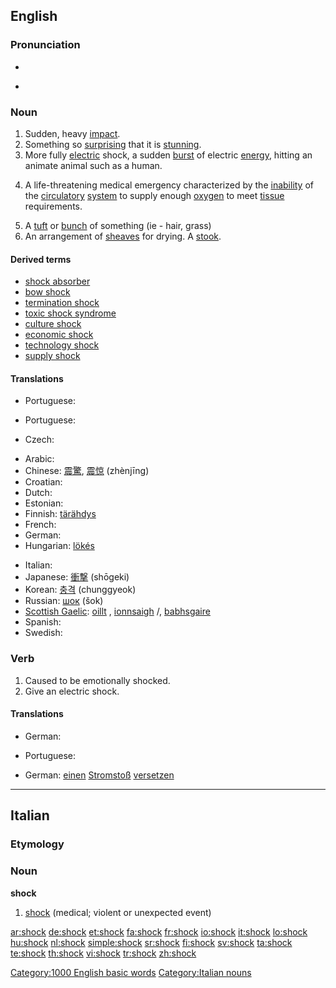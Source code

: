==English==
{{wikipedia}}

===Pronunciation===
* {{IPA|/ʃɒk/}}
* {{audio|en-us-shock.ogg|Audio (US)}}
*: {{rhymes|ɒk}}

===Noun===
{{en-noun}}

# Sudden, heavy [[impact]].
# Something so [[surprising]] that it is [[stunning]].
# More fully [[electric]] shock, a sudden [[burst]] of electric [[energy]], hitting an animate animal such as a human.
# {{pathology}} A life-threatening medical emergency characterized by the [[inability]] of the [[circulatory]] [[system]] to supply enough [[oxygen]] to meet [[tissue]] requirements.
# A [[tuft]] or [[bunch]] of something (ie - hair, grass)
# An arrangement of [[sheaves]] for drying.  A [[stook]].

====Derived terms====
* [[shock absorber]]
* [[bow shock]]
* [[termination shock]]
* [[toxic shock syndrome]]
* [[culture shock]]
* [[economic shock]]
* [[technology shock]]
* [[supply shock]]

====Translations====
{{trans-top|sudden, heavy impact}}
* Portuguese: {{t+|pt|choque|m}}
{{trans-mid}}
{{trans-bottom}}

{{trans-top|sudden burst of electric energy}}
* Portuguese: {{t+|pt|choque|m}}
{{trans-mid}}
{{trans-bottom}}

{{trans-top|life-threatening medical emergency}}
* Czech: {{t-|cs|šok|m}}
{{trans-mid}}
{{trans-bottom}}

{{checktrans-top}}
* Arabic: {{Arab|[[صدمة]]}} {{IPAchar|(ʂáɖma)}} {{f}}
* Chinese: [[震驚]], [[震惊]] (zhènjīng)
* Croatian: {{t-|hr|šok|m}}
* Dutch: {{t+|nl|schok}}
* Estonian: {{t-|et|šokk}}
* Finnish: [[tärähdys]]
* French: {{t+|fr|choc|m}}
* German: {{t+|de|Schock|m}}
* Hungarian: [[lökés]]
{{trans-mid}}
* Italian: {{t+|it|scossa|f}}
* Japanese: [[衝撃]] (shōgeki)
* Korean: [[충격]] (chunggyeok)
* Russian: [[шок]] (šok) {{m}}
* [[Scottish Gaelic]]: [[oillt]] {{f}}, [[ionnsaigh]] {{m}}/{{f}}, [[babhsgaire]] {{m}}
* Spanish: {{t-|es|choque|m}}
* Swedish: {{t+|sv|chock}}
{{trans-bottom}}

===Verb===
{{en-verb}}

# Caused to be emotionally shocked.
# Give an electric shock.

====Translations====
{{trans-top|caused to be emotionally shocked}}
* German: {{t-|de|schockieren}}
{{trans-mid}}
* Portuguese: {{t+|pt|chocar}}
{{trans-bottom}}

{{trans-top|give an electric shock}}
* German: [[einen]] [[Stromstoß]] [[versetzen]]
{{trans-mid}}
{{trans-bottom}}

[[Category:1000 English basic words]]

----
==Italian==

===Etymology===
{{etyl|en|it}}

===Noun===
'''shock''' {{m|inv}}

# [[#English|shock]] (medical; violent or unexpected event)

[[Category:Italian nouns]]

[[ar:shock]]
[[de:shock]]
[[et:shock]]
[[fa:shock]]
[[fr:shock]]
[[io:shock]]
[[it:shock]]
[[lo:shock]]
[[hu:shock]]
[[nl:shock]]
[[simple:shock]]
[[sr:shock]]
[[fi:shock]]
[[sv:shock]]
[[ta:shock]]
[[te:shock]]
[[th:shock]]
[[vi:shock]]
[[tr:shock]]
[[zh:shock]]